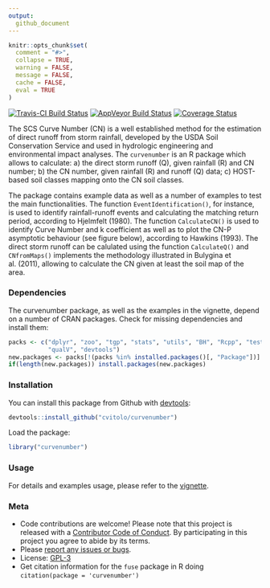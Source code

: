 ```yaml
---
output:
  github_document
---
```

```r
knitr::opts_chunk$set(
  comment = "#>",
  collapse = TRUE,
  warning = FALSE,
  message = FALSE,
  cache = FALSE,
  eval = TRUE
)
```

<!-- Edit the README.Rmd only!!! The README.md is generated automatically from README.Rmd. -->

[![Travis-CI Build Status](https://travis-ci.org/cvitolo/r_CurveNumber.svg?branch=master)](https://travis-ci.org/cvitolo/r_CurveNumber)
[![AppVeyor Build Status](https://ci.appveyor.com/api/projects/status/github/cvitolo/r_CurveNumber?branch=master&svg=true)](https://ci.appveyor.com/project/cvitolo/r_CurveNumber)
[![Coverage Status](https://img.shields.io/codecov/c/github/cvitolo/r_CurveNumber/master.svg)](https://codecov.io/github/cvitolo/r_CurveNumber?branch=master)

The SCS Curve Number (CN) is a well established method for the estimation of direct runoff from storm rainfall, developed by the USDA Soil Conservation Service and used in hydrologic engineering and environmental impact analyses. The `curvenumber` is an R package which allows to calculate: a) the direct storm runoff (Q), given rainfall (R) and CN number; b) the CN number, given rainfall (R) and runoff (Q) data; c) HOST-based soil classes mapping onto the CN soil classes.

The package contains example data as well as a number of examples to test the main functionalities. The function `EventIdentification()`, for instance, is used to identify rainfall-runoff events and calculating the matching return period, according to Hjelmfelt (1980). The function `CalculateCN()` is used to identify Curve Number and k coefficient as well as to plot the CN-P asymptotic behaviour (see figure below), according to Hawkins (1993). The direct storm runoff can be calulated using the function `CalculateQ()` and `CNfromMaps()` implements the methodology illustrated in Bulygina et al. (2011), allowing to calculate the CN given at least the soil map of the area.

### Dependencies
The curvenumber package, as well as the examples in the vignette, depend on a number of CRAN packages. Check for missing dependencies and install them:

```r
packs <- c("dplyr", "zoo", "tgp", "stats", "utils", "BH", "Rcpp", "testthat",
           "qualV", "devtools")
new.packages <- packs[!(packs %in% installed.packages()[, "Package"])]
if(length(new.packages)) install.packages(new.packages)
```

### Installation
You can install this package from Github with [devtools](https://github.com/hadley/devtools):
```r
devtools::install_github("cvitolo/curvenumber")
```

Load the package:
```r
library("curvenumber")
```

### Usage
For details and examples usage, please refer to the [vignette](vignettes/curvenumber_vignette.Rmd). 

### Meta

* Code contributions are welcome! Please note that this project is released with a [Contributor Code of Conduct](CONDUCT.md). By participating in this project you agree to abide by its terms.
* Please [report any issues or bugs](https://github.com/cvitolo/fuse/issues).
* License: [GPL-3](https://opensource.org/licenses/GPL-3.0)
* Get citation information for the `fuse` package in R doing `citation(package = 'curvenumber')`
